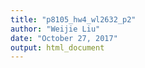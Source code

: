 ```yaml
---
title: "p8105_hw4_wl2632_p2"
author: "Weijie Liu"
date: "October 27, 2017"
output: html_document
---
```


```r

```
